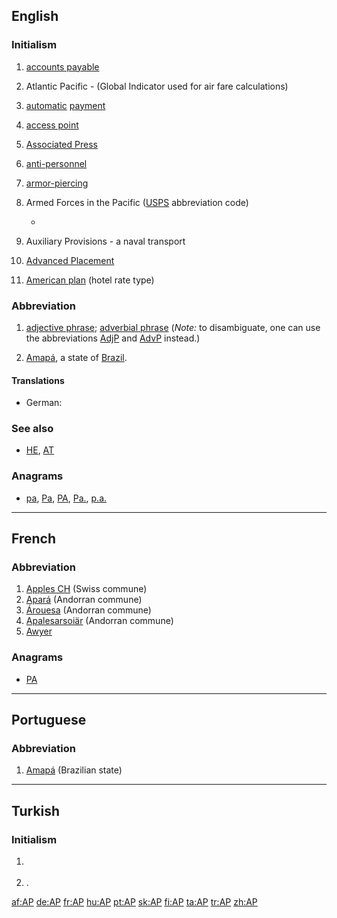{{also|Appendix:Variations of "ap"}}
==English==

===Initialism===
{{rfc-header|Initialism}}
{{en-initialism}}

# {{context|accounting|lang=en}} [[accounts payable]]
# {{context|aviation|lang=en}} Atlantic Pacific - (Global Indicator used for air fare calculations)
# {{context|banking|lang=en}} [[automatic]] [[payment]]
# {{context|computing|lang=en}} [[access point]]
# {{context|media|lang=en}} [[w:Associated Press|Associated Press]]
# {{context|military|lang=en}} [[anti-personnel]]
# {{context|military|lang=en}} [[armor-piercing]]
# {{context|military|US|lang=en}} Armed Forces in the Pacific ([[USPS]] abbreviation code)
#* {{quote-news|title=Shipping to soldiers for the holidays|work=Stuttgart (Arkansas) Daily Leader|author=Bill Shrum|date=October 29|year=2010‎|passage=• APO/FPO AE ZIPs 094-098 — Space Available Mail, Nov. 26; Parcel Airlift Mail, Dec. 3; Priority Mail, Dec. 10; First Class Mail Letters and Cards, Dec.10 and Express Mail Military Service, Dec. 18.<br>
#*:• APO/FPO AA ZIP 340 — Space Available Mail, Nov. 26; Parcel Airlift Mail, Dec. 3; Priority Mail, Dec. 10; First Class Mail Letters and Cards, Dec. 10 and Express Mail Military Service, Dec. 18.
#*:• APO/FPO '''AP''' ZIPs 962-966 — Space Available Mail, Nov. 26; Parcel Airlift Mail, Dec. 3; Priority Mail, Dec. 10; First Class Mail Letters and Cards, Dec. 10 and Express Mail Military Service, Dec. 18.}}
# {{context|military|US|Navy|lang=en}} Auxiliary Provisions - a naval transport
# {{context|US|lang=en}} [[w:Advanced Placement|Advanced Placement]]
# {{context|US|lang=en}} [[American plan]] (hotel rate type)

===Abbreviation===
{{rfc-header|Abbreviation}}
{{en-abbr}}

# {{context|grammar|sentence parsing|lang=en}} [[adjective phrase]]; [[adverbial phrase]] (''Note:'' to disambiguate, one can use the abbreviations [[AdjP]] and [[AdvP]] instead.)
# {{context|politics|Brasil|lang=en}} [[Amapá]], a state of [[Brazil]].

====Translations====
{{trans-top|adjective phrase, adverb phrase}}
* German: {{t+|de|AP|f}}
{{trans-mid}}
{{trans-bottom}}

===See also===
* {{sense|military}} [[HE]], [[AT]]

===Anagrams===
* [[pa#English|pa]], [[Pa#English|Pa]], [[PA#English|PA]], [[Pa.#English|Pa.]], [[p.a.#English|p.a.]]

----

==French==

===Abbreviation===
{{rfc-header|Abbreviation}}
{{fr-abbr}}

# [[w:Apples CH|Apples CH]] (Swiss commune)
# [[w:Apará|Apará]] (Andorran commune)
# [[w:Árouesa|Árouesa]] (Andorran commune)
# [[w:Apalesarsoiär|Apalesarsoiär]] (Andorran commune)
# [[Awyer (RS)|Awyer]]

===Anagrams===
* [[PA#French|PA]]

----

==Portuguese==

===Abbreviation===
{{rfc-header|Abbreviation}}
{{pt-abbr}}

# [[Amapá]] (Brazilian state)

----

==Turkish==

===Initialism===
{{rfc-header|Initialism}}
{{tr-initialism}}

# {{context|media|lang=tr}} {{initialism of|w:Associated Press|Associated Press|lang=tr}}
# {{context|politics|dated|lang=tr}} {{initialism of|w:tr:Adalet Partisi|Adalet Partisi|lang=tr|nodot=1}} {{gloss|Justice Party}}.

[[af:AP]]
[[de:AP]]
[[fr:AP]]
[[hu:AP]]
[[pt:AP]]
[[sk:AP]]
[[fi:AP]]
[[ta:AP]]
[[tr:AP]]
[[zh:AP]]